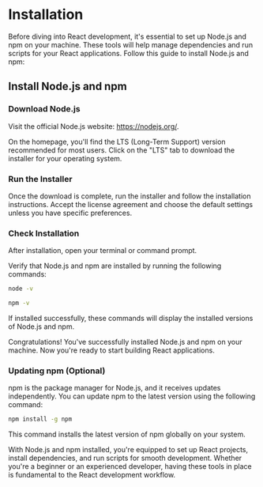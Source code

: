 # Installation


Before diving into React development, it's essential to set up Node.js and npm on your machine. These tools will help manage dependencies and run scripts for your React applications. Follow this guide to install Node.js and npm:

## Install Node.js and npm

<Steps>

### Download Node.js

Visit the official Node.js website: https://nodejs.org/.

On the homepage, you'll find the LTS (Long-Term Support) version recommended for most users. Click on the "LTS" tab to download the installer for your operating system.

### Run the Installer

Once the download is complete, run the installer and follow the installation instructions.
Accept the license agreement and choose the default settings unless you have specific preferences.

### Check Installation

After installation, open your terminal or command prompt.

Verify that Node.js and npm are installed by running the following commands:

```bash
node -v
```

```bash
npm -v
```

If installed successfully, these commands will display the installed versions of Node.js and npm.

Congratulations! You've successfully installed Node.js and npm on your machine. Now you're ready to start building React applications.

### Updating npm (Optional)

npm is the package manager for Node.js, and it receives updates independently. You can update npm to the latest version using the following command:

```bash
npm install -g npm
```

This command installs the latest version of npm globally on your system.

</Steps>
With Node.js and npm installed, you're equipped to set up React projects, install dependencies, and run scripts for smooth development. Whether you're a beginner or an experienced developer, having these tools in place is fundamental to the React development workflow.
